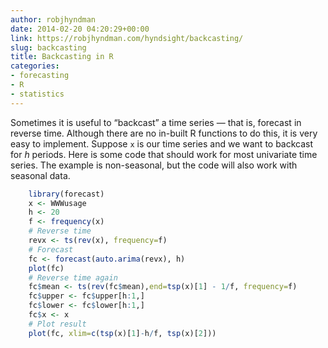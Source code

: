 ```yaml
---
author: robjhyndman
date: 2014-02-20 04:20:29+00:00
link: https://robjhyndman.com/hyndsight/backcasting/
slug: backcasting
title: Backcasting in R
categories:
- forecasting
- R
- statistics
---
```


Sometimes it is useful to "backcast" a time series --- that is, forecast in reverse time. Although there are no in-built R functions to do this, it is very easy to implement. Suppose `x` is our time series and we want to backcast for $h$ periods. Here is some code that should work for most univariate time series. The example is non-seasonal, but the code will also work with seasonal data.<!-- more -->

```r
    library(forecast)
    x <- WWWusage
    h <- 20
    f <- frequency(x)
    # Reverse time
    revx <- ts(rev(x), frequency=f)
    # Forecast
    fc <- forecast(auto.arima(revx), h)
    plot(fc)
    # Reverse time again
    fc$mean <- ts(rev(fc$mean),end=tsp(x)[1] - 1/f, frequency=f)
    fc$upper <- fc$upper[h:1,]
    fc$lower <- fc$lower[h:1,]
    fc$x <- x
    # Plot result
    plot(fc, xlim=c(tsp(x)[1]-h/f, tsp(x)[2]))
```

